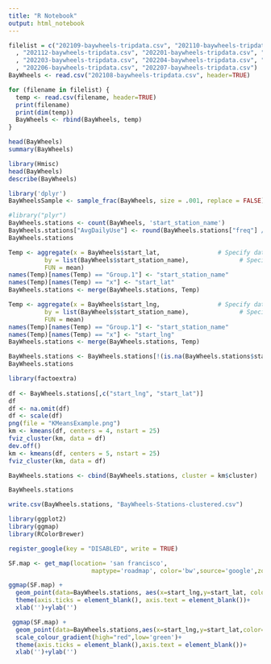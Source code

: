 ---
title: "R Notebook"
output: html_notebook
---

```{r}
filelist = c("202109-baywheels-tripdata.csv", "202110-baywheels-tripdata.csv", "202111-baywheels-tripdata.csv"
  , "202112-baywheels-tripdata.csv", "202201-baywheels-tripdata.csv", "202202-baywheels-tripdata.csv"
  , "202203-baywheels-tripdata.csv", "202204-baywheels-tripdata.csv", "202205-baywheels-tripdata.csv"
  , "202206-baywheels-tripdata.csv", "202207-baywheels-tripdata.csv")
BayWheels <- read.csv("202108-baywheels-tripdata.csv", header=TRUE)

for (filename in filelist) {
  temp <- read.csv(filename, header=TRUE)
  print(filename)
  print(dim(temp))
  BayWheels <- rbind(BayWheels, temp)
}

head(BayWheels)
summary(BayWheels)
```

``` {r}
library(Hmisc)
head(BayWheels)
describe(BayWheels)

library('dplyr')
BayWheelsSample <- sample_frac(BayWheels, size = .001, replace = FALSE)
```

```{r}
#library("plyr")
BayWheels.stations <- count(BayWheels, 'start_station_name')
BayWheels.stations["AvgDailyUse"] <- round(BayWheels.stations["freq"] / 365, digits = 2)
BayWheels.stations 

Temp <- aggregate(x = BayWheels$start_lat,                # Specify data column
          by = list(BayWheels$start_station_name),              # Specify group indicator
          FUN = mean) 
names(Temp)[names(Temp) == "Group.1"] <- "start_station_name"
names(Temp)[names(Temp) == "x"] <- "start_lat"
BayWheels.stations <- merge(BayWheels.stations, Temp)

Temp <- aggregate(x = BayWheels$start_lng,                # Specify data column
          by = list(BayWheels$start_station_name),              # Specify group indicator
          FUN = mean) 
names(Temp)[names(Temp) == "Group.1"] <- "start_station_name"
names(Temp)[names(Temp) == "x"] <- "start_lng"
BayWheels.stations <- merge(BayWheels.stations, Temp)

BayWheels.stations <- BayWheels.stations[!(is.na(BayWheels.stations$start_station_name) | BayWheels.stations$start_station_name==""), ]
BayWheels.stations
```
```{r}
library(factoextra)
 
df <- BayWheels.stations[,c("start_lng", "start_lat")]
df
df <- na.omit(df)
df <- scale(df)
png(file = "KMeansExample.png")
km <- kmeans(df, centers = 4, nstart = 25)
fviz_cluster(km, data = df)
dev.off()
km <- kmeans(df, centers = 5, nstart = 25)
fviz_cluster(km, data = df)

BayWheels.stations <- cbind(BayWheels.stations, cluster = km$cluster)

BayWheels.stations

write.csv(BayWheels.stations, "BayWheels-Stations-clustered.csv")
```



```{r}
library(ggplot2)
library(ggmap)
library(RColorBrewer)

register_google(key = "DISABLED", write = TRUE)

SF.map <- get_map(location= 'san francisco', 
                       maptype='roadmap', color='bw',source='google',zoom=9)

ggmap(SF.map) + 
  geom_point(data=BayWheels.stations, aes(x=start_lng,y=start_lat, color=cluster),size=2)+
  theme(axis.ticks = element_blank(), axis.text = element_blank())+
  xlab('')+ylab('')

 ggmap(SF.map) + 
  geom_point(data=BayWheels.stations,aes(x=start_lng,y=start_lat,color=freq),size=1,alpha=0.75)+
  scale_colour_gradient(high="red",low='green')+ 
  theme(axis.ticks = element_blank(),axis.text = element_blank())+
  xlab('')+ylab('')

```


